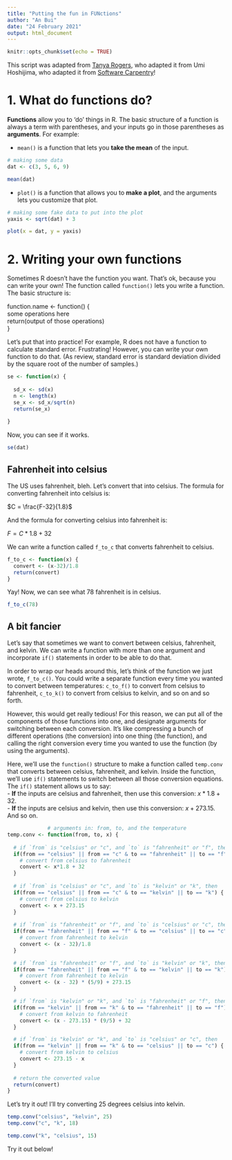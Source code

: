 ```yaml
---
title: "Putting the fun in FUNctions"
author: "An Bui"
date: "24 February 2021"
output: html_document
---
```


```r
knitr::opts_chunk$set(echo = TRUE)
```

This script was adapted from [Tanya Rogers](https://outsidethequadrat.weebly.com/), who adapted it from Umi Hoshijima, who adapted it from [Software Carpentry](http://swcarpentry.github.io/r-novice-inflammation/02-func-R/index.html)!

# 1. What do functions do?

**Functions** allow you to 'do' things in R. The basic structure of a function is always a term with parentheses, and your inputs go in those parentheses as **arguments**. For example:  

- `mean()` is a function that lets you **take the mean** of the input.  

```r
# making some data
dat <- c(3, 5, 6, 9)

mean(dat)
```

- `plot()` is a function that allows you to **make a plot**, and the arguments lets you customize that plot.  

```r
# making some fake data to put into the plot
yaxis <- sqrt(dat) + 3

plot(x = dat, y = yaxis)
```

# 2. Writing your own functions

Sometimes R doesn't have the function you want. That's ok, because you can write your own! The function called `function()` lets you write a function. The basic structure is:

function.name <- function() {  
      some operations here  
      return(output of those operations)  
}  

Let's put that into practice! For example, R does not have a function to calculate standard error. Frustrating! However, you can write your own function to do that. (As review, standard error is standard deviation divided by the square root of the number of samples.)

```r
se <- function(x) {
  
  sd_x <- sd(x)
  n <- length(x)
  se_x <- sd_x/sqrt(n)
  return(se_x)
  
}
```

Now, you can see if it works.

```r
se(dat)
```

## Fahrenheit into celsius

The US uses fahrenheit, bleh. Let's convert that into celsius. The formula for converting fahrenheit into celsius is:  

$C = \frac{F-32}{1.8}$

And the formula for converting celsius into fahrenheit is:

$F = C*1.8 + 32$

We can write a function called `f_to_c` that converts fahrenheit to celsius.

```r

f_to_c <- function(x) {
  convert <- (x-32)/1.8
  return(convert)
}

```

Yay! Now, we can see what 78 fahrenheit is in celsius.
```r
f_to_c(78)
```

## A bit fancier

Let's say that sometimes we want to convert between celsius, fahrenheit, and kelvin. We can write a function with more than one argument and incorporate `if()` statements in order to be able to do that.  

In order to wrap our heads around this, let's think of the function we just wrote, `f_to_c()`. You could write a separate function every time you wanted to convert between temperatures: `c_to_f()` to convert from celsius to fahrenheit, `c_to_k()` to convert from celsius to kelvin, and so on and so forth.  

However, this would get really tedious! For this reason, we can put all of the components of those functions into one, and designate arguments for switching between each conversion. It's like compressing a bunch of different operations (the conversion) into one thing (the function), and calling the right conversion every time you wanted to use the function (by using the arguments).  

Here, we'll use the `function()` structure to make a function called `temp.conv` that converts between celsius, fahrenheit, and kelvin. Inside the function, we'll use `if()` statements to switch between all those conversion equations. The `if()` statement allows us to say:  
- **If** the inputs are celsius and fahrenheit, then use this conversion: $x*1.8 +32$.  
- **If** the inputs are celsius and kelvin, then use this conversion: $x + 273.15$.  
And so on.

```r
             # arguments in: from, to, and the temperature
temp.conv <- function(from, to, x) {
  
  # if `from` is "celsius" or "c", and `to` is "fahrenheit" or "f", then
  if(from == "celsius" || from == "c" & to == "fahrenheit" || to == "f") {
    # convert from celsius to fahrenheit
    convert <- x*1.8 + 32
  }
  
  # if `from` is "celsius" or "c", and `to` is "kelvin" or "k", then
  if(from == "celsius" || from == "c" & to == "kelvin" || to == "k") {
    # convert from celsius to kelvin
    convert <- x + 273.15
  }
  
  # if `from` is "fahrenheit" or "f", and `to` is "celsius" or "c", then
  if(from == "fahrenheit" || from == "f" & to == "celsius" || to == "c") {
    # convert from fahrenheit to kelvin
    convert <- (x - 32)/1.8
  }

  # if `from` is "fahrenheit" or "f", and `to` is "kelvin" or "k", then
  if(from == "fahrenheit" || from == "f" & to == "kelvin" || to == "k") {
    # convert from fahrenheit to kelvin
    convert <- (x - 32) * (5/9) + 273.15
  }

  # if `from` is "kelvin" or "k", and `to` is "fahrenheit" or "f", then
  if(from == "kelvin" || from == "k" & to == "fahrenheit" || to == "f") {
    # convert from kelvin to fahrenheit
    convert <- (x - 273.15) * (9/5) + 32
  }

  # if `from` is "kelvin" or "k", and `to` is "celsius" or "c", then
  if(from == "kelvin" || from == "k" & to == "celsius" || to == "c") {
    # convert from kelvin to celsius
    convert <- 273.15 - x
  }
  
  # return the converted value
  return(convert)
}
```

Let's try it out! I'll try converting 25 degrees celsius into kelvin.
```r
temp.conv("celsius", "kelvin", 25)
temp.conv("c", "k", 18)

temp.conv("k", "celsius", 15)
```

Try it out below!
```r

```





